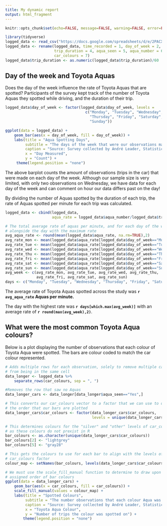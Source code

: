 ```yaml
---
title: My dynamic report
output: html_fragment
---
```


```r
knitr::opts_chunk$set(echo=FALSE, message=FALSE, warning=FALSE, error=FALSE)

```

```r
library(tidyverse)
logged_data <- read_csv("https://docs.google.com/spreadsheets/d/e/2PACX-1vSHm7BhfFMlG1Jn-p4xgNdRKFy8_2MEfX-v6xtUSz7tgvtypTbBVit7zaWk_f_cVnamirMYafGvn1E0/pub?gid=921568506&single=true&output=csv")
logged_data <- rename(logged_data, time_recorded = 1, day_of_week = 2, time_of_day = 3,
                      trip_duration = 4, aqua_seen = 5, aqua_number = 6, 
                      car_colours = 7)
logged_data$trip_duration <- as.numeric(logged_data$trip_duration)/60
```


## Day of the week and Toyota Aquas

Does the day of the week influence the rate of Toyota Aquas that are spotted? Participants of the survey kept track of the number of Toyota Aquas they spotted while driving, and the duration of their trip.

```r
logged_data$day_of_week <- factor(logged_data$day_of_week, levels = 
                                    c("Monday", "Tuesday", "Wednesday",
                                      "Thursday", "Friday", "Saturday",
                                      "Sunday"))

ggplot(data = logged_data) +
    geom_bar(aes(x = day_of_week, fill = day_of_week)) +
    labs(title = "Aqua Spotting Days",
         subtitle = "The days of the week that were our observations made",
         caption = "Source: Survey collected by André Leader, Statistics Undergrad at UoA",
         x = "Day Measured",
         y = "Count") +
     theme(legend.position = "none")
```

The above barplot counts the amount of observations (trips in the car) that were made on each day of the week. Although our sample size is very limited, with only two observations on Wednesday, we have data for each day of the week and can comment on hour our data differs past on the day!

By dividing the number of Aquas spotted by the duration of each trip, the rate of Aquas spotted per minute for each trip was calculated.

```r
logged_data <- cbind(logged_data, 
                     aqua_rate = logged_data$aqua_number/logged_data$trip_duration)

# The total average rate of aquas per minute, and for each day of the week,
# alongside the day with the maximum rate
avg_aqua_rate <- round(mean(logged_data$aqua_rate, na.rm=TRUE),2)
avg_rate_mon <- mean(logged_data$aqua_rate[logged_data$day_of_week=="Monday"], na.rm=TRUE)
avg_rate_tue <- mean(logged_data$aqua_rate[logged_data$day_of_week=="Tuesday"], na.rm=TRUE)
avg_rate_wed <- mean(logged_data$aqua_rate[logged_data$day_of_week=="Wednesday"], na.rm=TRUE)
avg_rate_thu <- mean(logged_data$aqua_rate[logged_data$day_of_week=="Thursday"], na.rm=TRUE)
avg_rate_fri <- mean(logged_data$aqua_rate[logged_data$day_of_week=="Friday"], na.rm=TRUE)
avg_rate_sat <- mean(logged_data$aqua_rate[logged_data$day_of_week=="Saturday"], na.rm=TRUE)
avg_rate_sun <- mean(logged_data$aqua_rate[logged_data$day_of_week=="Sunday"], na.rm=TRUE)
avg_week <- c(avg_rate_mon, avg_rate_tue, avg_rate_wed, avg_rate_thu, 
              avg_rate_fri, avg_rate_sat, avg_rate_sun)
days <- c("Monday", "Tuesday", "Wednesday", "Thursday", "Friday", "Saturday","Sunday")
```

The average rate of Toyota Aquas spotted across the study was **`r avg_aqua_rate` Aquas per minute.**

The day with the highest rate was **`r days[which.max(avg_week)]`** with an average rate of **`r round(max(avg_week),2)`**.

## What were the most common Toyota Aqua colours?

Below is a plot displaying the number of observations that each colour of Toyota Aqua were spotted. The bars are colour coded to match the car colour represented.

```r
# Adds multiple rows for each observation, solely to remove multiple car colours
# from being in the same cell
data_longer <- logged_data %>%
    separate_rows(car_colours, sep = ", ")

#Removes the row that saw no Aquas
data_longer_cars <- data_longer[data_longer$aqua_seen=="Yes",]

# This converts our car_colours vector to a factor that we can use to determine 
# the order that our bars are plotted
data_longer_cars$car_colours <- factor(data_longer_cars$car_colours, 
                                       levels = unique(data_longer_cars$car_colours))

# This determines colours for the "silver" and "other" levels of car_colours,
# as these colours do not prexist in R
bar_colours <- as.character(unique(data_longer_cars$car_colours))
bar_colours[2] <- "lightgrey"
bar_colours[5] <- "gray28"

# This gets the colours to use for each bar to align with the levels of our 
# car_colours factor
colour_map <- setNames(bar_colours, levels(data_longer_cars$car_colours))

# We must use the scale_fill_manual function to determine to draw upon our
# assigned order of bar colours
ggplot(data = data_longer_cars) +
    geom_bar(aes(x = car_colours, fill = car_colours)) +
    scale_fill_manual(values = colour_map) +
    labs(title = "Spotted Colours",
         subtitle = "The number observations that each colour Aqua was in?",
         caption = "Source: Survey collected by André Leader, Statistics Undergrad at UoA",
         x = "Toyota Aqua Colour",
         y = "Number of trips the colour was spotted on") +
        theme(legend.position = "none")
```


